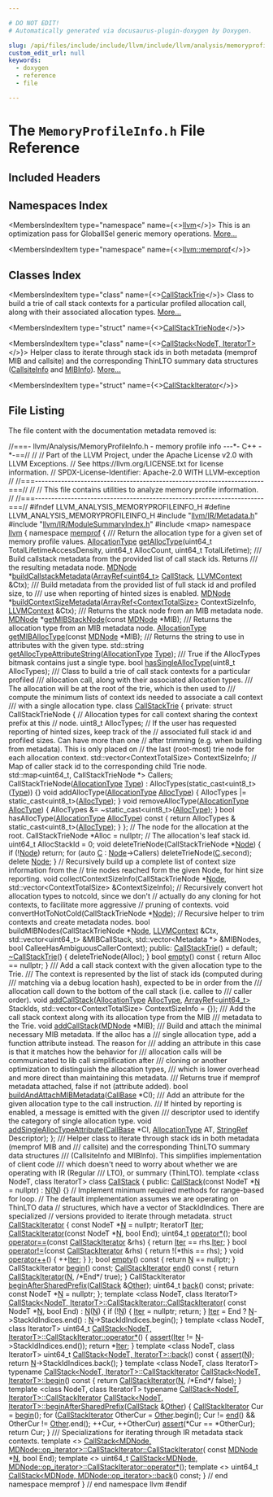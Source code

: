 ```yaml
---

# DO NOT EDIT!
# Automatically generated via docusaurus-plugin-doxygen by Doxygen.

slug: /api/files/include/include/llvm/include/llvm/analysis/memoryprofileinfo-h
custom_edit_url: null
keywords:
  - doxygen
  - reference
  - file

---
```





# The `MemoryProfileInfo.h` File Reference

<DoxygenPage pluginConfig={pluginConfig}>



## Included Headers

<IncludesList>
<IncludesListItem
  filePath="llvm/IR/Metadata.h"
  permalink="/docs/api/files/include/include/llvm/include/llvm/ir/metadata-h"
  isLocal="true" />
<IncludesListItem
  filePath="llvm/IR/ModuleSummaryIndex.h"
  permalink="/docs/api/files/include/include/llvm/include/llvm/ir/modulesummaryindex-h"
  isLocal="true" />
<IncludesListItem
  filePath="map"
  permalink=""
  isLocal="false" />
</IncludesList>

## Namespaces Index

<MembersIndex>

<MembersIndexItem
  type="namespace"
  name={<><a href="/docs/api/namespaces/llvm">llvm</a></>}>
This is an optimization pass for GlobalISel generic memory operations. <a href="/docs/api/namespaces/llvm/#details">More...</a>
</MembersIndexItem>

<MembersIndexItem
  type="namespace"
  name={<><a href="/docs/api/namespaces/llvm/memprof">llvm::memprof</a></>}>
</MembersIndexItem>

</MembersIndex>

## Classes Index

<MembersIndex>

<MembersIndexItem
  type="class"
  name={<><a href="/docs/api/classes/llvm/memprof/callstacktrie">CallStackTrie</a></>}>
Class to build a trie of call stack contexts for a particular profiled allocation call, along with their associated allocation types. <a href="/docs/api/classes/llvm/memprof/callstacktrie/#details">More...</a>
</MembersIndexItem>

<MembersIndexItem
  type="struct"
  name={<><a href="/docs/api/structs/llvm/memprof/callstacktrie/callstacktrienode">CallStackTrieNode</a></>}>
</MembersIndexItem>

<MembersIndexItem
  type="class"
  name={<><a href="/docs/api/classes/llvm/memprof/callstack">CallStack&lt;NodeT, IteratorT&gt;</a></>}>
Helper class to iterate through stack ids in both metadata (memprof MIB and callsite) and the corresponding ThinLTO summary data structures (<a href="/docs/api/structs/llvm/callsiteinfo">CallsiteInfo</a> and <a href="/docs/api/structs/llvm/mibinfo">MIBInfo</a>). <a href="/docs/api/classes/llvm/memprof/callstack/#details">More...</a>
</MembersIndexItem>

<MembersIndexItem
  type="struct"
  name={<><a href="/docs/api/structs/llvm/memprof/callstack/callstackiterator">CallStackIterator</a></>}>
</MembersIndexItem>

</MembersIndex>


## File Listing

The file content with the documentation metadata removed is:

<ProgramListing>

<Link id="l00001" /><CodeLine lineNumber="1"><Highlight kind="comment">//===- llvm/Analysis/MemoryProfileInfo.h - memory profile info ---&#42;- C++ -&#42;-==//</Highlight><Highlight kind="normal"></Highlight></CodeLine>
<Link id="l00002" /><CodeLine lineNumber="2"><Highlight kind="normal"></Highlight><Highlight kind="comment">//</Highlight><Highlight kind="normal"></Highlight></CodeLine>
<Link id="l00003" /><CodeLine lineNumber="3"><Highlight kind="normal"></Highlight><Highlight kind="comment">// Part of the LLVM Project, under the Apache License v2.0 with LLVM Exceptions.</Highlight><Highlight kind="normal"></Highlight></CodeLine>
<Link id="l00004" /><CodeLine lineNumber="4"><Highlight kind="normal"></Highlight><Highlight kind="comment">// See https://llvm.org/LICENSE.txt for license information.</Highlight><Highlight kind="normal"></Highlight></CodeLine>
<Link id="l00005" /><CodeLine lineNumber="5"><Highlight kind="normal"></Highlight><Highlight kind="comment">// SPDX-License-Identifier: Apache-2.0 WITH LLVM-exception</Highlight><Highlight kind="normal"></Highlight></CodeLine>
<Link id="l00006" /><CodeLine lineNumber="6"><Highlight kind="normal"></Highlight><Highlight kind="comment">//</Highlight><Highlight kind="normal"></Highlight></CodeLine>
<Link id="l00007" /><CodeLine lineNumber="7"><Highlight kind="normal"></Highlight><Highlight kind="comment">//===----------------------------------------------------------------------===//</Highlight><Highlight kind="normal"></Highlight></CodeLine>
<Link id="l00008" /><CodeLine lineNumber="8"><Highlight kind="normal"></Highlight><Highlight kind="comment">//</Highlight><Highlight kind="normal"></Highlight></CodeLine>
<Link id="l00009" /><CodeLine lineNumber="9"><Highlight kind="normal"></Highlight><Highlight kind="comment">// This file contains utilities to analyze memory profile information.</Highlight><Highlight kind="normal"></Highlight></CodeLine>
<Link id="l00010" /><CodeLine lineNumber="10"><Highlight kind="normal"></Highlight><Highlight kind="comment">//</Highlight><Highlight kind="normal"></Highlight></CodeLine>
<Link id="l00011" /><CodeLine lineNumber="11"><Highlight kind="normal"></Highlight><Highlight kind="comment">//===----------------------------------------------------------------------===//</Highlight><Highlight kind="normal"></Highlight></CodeLine>
<Link id="l00012" /><CodeLine lineNumber="12"><Highlight kind="normal"></Highlight></CodeLine>
<Link id="l00013" /><CodeLine lineNumber="13"><Highlight kind="normal"></Highlight><Highlight kind="preprocessor">#ifndef LLVM&#95;ANALYSIS&#95;MEMORYPROFILEINFO&#95;H</Highlight><Highlight kind="normal"></Highlight></CodeLine>
<Link id="l00014" /><CodeLine lineNumber="14"><Highlight kind="normal"></Highlight><Highlight kind="preprocessor">#define LLVM&#95;ANALYSIS&#95;MEMORYPROFILEINFO&#95;H</Highlight><Highlight kind="normal"></Highlight></CodeLine>
<Link id="l00015" /><CodeLine lineNumber="15"><Highlight kind="normal"></Highlight></CodeLine>
<Link id="l00016" /><CodeLine lineNumber="16"><Highlight kind="normal"></Highlight><Highlight kind="preprocessor">#include &quot;<a href="/docs/api/files/include/include/llvm/include/llvm/ir/metadata-h">llvm/IR/Metadata.h</a>&quot;</Highlight><Highlight kind="normal"></Highlight></CodeLine>
<Link id="l00017" /><CodeLine lineNumber="17"><Highlight kind="normal"></Highlight><Highlight kind="preprocessor">#include &quot;<a href="/docs/api/files/include/include/llvm/include/llvm/ir/modulesummaryindex-h">llvm/IR/ModuleSummaryIndex.h</a>&quot;</Highlight><Highlight kind="normal"></Highlight></CodeLine>
<Link id="l00018" /><CodeLine lineNumber="18"><Highlight kind="normal"></Highlight><Highlight kind="preprocessor">#include &lt;map&gt;</Highlight><Highlight kind="normal"></Highlight></CodeLine>
<Link id="l00019" /><CodeLine lineNumber="19"><Highlight kind="normal"></Highlight></CodeLine>
<Link id="l00020" /><CodeLine lineNumber="20"><Highlight kind="normal"></Highlight><Highlight kind="keyword">namespace </Highlight><Highlight kind="normal"><a href="/docs/api/namespaces/llvm">llvm</a> &#123;</Highlight></CodeLine>
<Link id="l00021" /><CodeLine lineNumber="21" lineLink="/docs/api/namespaces/llvm/memprof"><Highlight kind="normal"></Highlight><Highlight kind="keyword">namespace </Highlight><Highlight kind="normal"><a href="/docs/api/namespaces/llvm/memprof">memprof</a> &#123;</Highlight></CodeLine>
<Link id="l00022" /><CodeLine lineNumber="22"><Highlight kind="normal"></Highlight><Highlight kind="comment"></Highlight></CodeLine>
<Link id="l00023" /><CodeLine lineNumber="23"><Highlight kind="comment">/// Return the allocation type for a given set of memory profile values.</Highlight><Highlight kind="normal"></Highlight></CodeLine>
<Link id="l00024" /><CodeLine lineNumber="24"><Highlight kind="normal"><a href="/docs/api/namespaces/llvm/#a230980cf62b697d22ffdda32f6118e27">AllocationType</a> <a href="/docs/api/namespaces/llvm/memprof/#a1e8a171cb61e4be7336e3beb7136e2dc">getAllocType</a>(uint64&#95;t TotalLifetimeAccessDensity,</Highlight></CodeLine>
<Link id="l00025" /><CodeLine lineNumber="25"><Highlight kind="normal">                            uint64&#95;t AllocCount, uint64&#95;t TotalLifetime);</Highlight></CodeLine>
<Link id="l00026" /><CodeLine lineNumber="26"><Highlight kind="normal"></Highlight><Highlight kind="comment"></Highlight></CodeLine>
<Link id="l00027" /><CodeLine lineNumber="27"><Highlight kind="comment">/// Build callstack metadata from the provided list of call stack ids. Returns</Highlight></CodeLine>
<Link id="l00028" /><CodeLine lineNumber="28"><Highlight kind="comment">/// the resulting metadata node.</Highlight><Highlight kind="normal"></Highlight></CodeLine>
<Link id="l00029" /><CodeLine lineNumber="29"><Highlight kind="normal"><a href="/docs/api/classes/llvm/mdnode">MDNode</a> &#42;<a href="/docs/api/namespaces/llvm/memprof/#a1b412464f78908112e627ee7bc54f99d">buildCallstackMetadata</a>(<a href="/docs/api/classes/llvm/arrayref">ArrayRef&lt;uint64&#95;t&gt;</a> <a href="/docs/api/classes/llvm/memprof/callstack">CallStack</a>, <a href="/docs/api/classes/llvm/llvmcontext">LLVMContext</a> &amp;Ctx);</Highlight></CodeLine>
<Link id="l00030" /><CodeLine lineNumber="30"><Highlight kind="normal"></Highlight><Highlight kind="comment"></Highlight></CodeLine>
<Link id="l00031" /><CodeLine lineNumber="31"><Highlight kind="comment">/// Build metadata from the provided list of full stack id and profiled size, to</Highlight></CodeLine>
<Link id="l00032" /><CodeLine lineNumber="32"><Highlight kind="comment">/// use when reporting of hinted sizes is enabled.</Highlight><Highlight kind="normal"></Highlight></CodeLine>
<Link id="l00033" /><CodeLine lineNumber="33" lineLink="/docs/api/namespaces/llvm/memprof/#a679db336dac0055e74f577124838ecfe"><Highlight kind="normal"><a href="/docs/api/classes/llvm/mdnode">MDNode</a> &#42;<a href="/docs/api/namespaces/llvm/memprof/#a679db336dac0055e74f577124838ecfe">buildContextSizeMetadata</a>(<a href="/docs/api/classes/llvm/arrayref">ArrayRef&lt;ContextTotalSize&gt;</a> ContextSizeInfo,</Highlight></CodeLine>
<Link id="l00034" /><CodeLine lineNumber="34"><Highlight kind="normal">                                 <a href="/docs/api/classes/llvm/llvmcontext">LLVMContext</a> &amp;Ctx);</Highlight></CodeLine>
<Link id="l00035" /><CodeLine lineNumber="35"><Highlight kind="normal"></Highlight><Highlight kind="comment"></Highlight></CodeLine>
<Link id="l00036" /><CodeLine lineNumber="36"><Highlight kind="comment">/// Returns the stack node from an MIB metadata node.</Highlight><Highlight kind="normal"></Highlight></CodeLine>
<Link id="l00037" /><CodeLine lineNumber="37"><Highlight kind="normal"><a href="/docs/api/classes/llvm/mdnode">MDNode</a> &#42;<a href="/docs/api/namespaces/llvm/memprof/#ab5636c9dedf3853480a075cefc7cc1fa">getMIBStackNode</a>(</Highlight><Highlight kind="keyword">const</Highlight><Highlight kind="normal"> <a href="/docs/api/classes/llvm/mdnode">MDNode</a> &#42;MIB);</Highlight></CodeLine>
<Link id="l00038" /><CodeLine lineNumber="38"><Highlight kind="normal"></Highlight><Highlight kind="comment"></Highlight></CodeLine>
<Link id="l00039" /><CodeLine lineNumber="39"><Highlight kind="comment">/// Returns the allocation type from an MIB metadata node.</Highlight><Highlight kind="normal"></Highlight></CodeLine>
<Link id="l00040" /><CodeLine lineNumber="40"><Highlight kind="normal"><a href="/docs/api/namespaces/llvm/#a230980cf62b697d22ffdda32f6118e27">AllocationType</a> <a href="/docs/api/namespaces/llvm/memprof/#a6adf5ed44d664399d019ab3727dc5bd9">getMIBAllocType</a>(</Highlight><Highlight kind="keyword">const</Highlight><Highlight kind="normal"> <a href="/docs/api/classes/llvm/mdnode">MDNode</a> &#42;MIB);</Highlight></CodeLine>
<Link id="l00041" /><CodeLine lineNumber="41"><Highlight kind="normal"></Highlight><Highlight kind="comment"></Highlight></CodeLine>
<Link id="l00042" /><CodeLine lineNumber="42"><Highlight kind="comment">/// Returns the string to use in attributes with the given type.</Highlight><Highlight kind="normal"></Highlight></CodeLine>
<Link id="l00043" /><CodeLine lineNumber="43"><Highlight kind="normal">std::string <a href="/docs/api/namespaces/llvm/memprof/#aafd414cdb5967be7eccd7a6f0d1ca76e">getAllocTypeAttributeString</a>(<a href="/docs/api/namespaces/llvm/#a230980cf62b697d22ffdda32f6118e27">AllocationType</a> <a href="/docs/api/classes/llvm/type">Type</a>);</Highlight></CodeLine>
<Link id="l00044" /><CodeLine lineNumber="44"><Highlight kind="normal"></Highlight><Highlight kind="comment"></Highlight></CodeLine>
<Link id="l00045" /><CodeLine lineNumber="45"><Highlight kind="comment">/// True if the AllocTypes bitmask contains just a single type.</Highlight><Highlight kind="normal"></Highlight></CodeLine>
<Link id="l00046" /><CodeLine lineNumber="46"><Highlight kind="normal"></Highlight><Highlight kind="keywordtype">bool</Highlight><Highlight kind="normal"> <a href="/docs/api/namespaces/llvm/memprof/#a89184869fe3acb3e39f0bfcb98378676">hasSingleAllocType</a>(uint8&#95;t AllocTypes);</Highlight></CodeLine>
<Link id="l00047" /><CodeLine lineNumber="47"><Highlight kind="normal"></Highlight><Highlight kind="comment"></Highlight></CodeLine>
<Link id="l00048" /><CodeLine lineNumber="48"><Highlight kind="comment">/// Class to build a trie of call stack contexts for a particular profiled</Highlight></CodeLine>
<Link id="l00049" /><CodeLine lineNumber="49"><Highlight kind="comment">/// allocation call, along with their associated allocation types.</Highlight></CodeLine>
<Link id="l00050" /><CodeLine lineNumber="50"><Highlight kind="comment">/// The allocation will be at the root of the trie, which is then used to</Highlight></CodeLine>
<Link id="l00051" /><CodeLine lineNumber="51"><Highlight kind="comment">/// compute the minimum lists of context ids needed to associate a call context</Highlight></CodeLine>
<Link id="l00052" /><CodeLine lineNumber="52"><Highlight kind="comment">/// with a single allocation type.</Highlight><Highlight kind="normal"></Highlight></CodeLine>
<Link id="l00053" /><CodeLine lineNumber="53" lineLink="/docs/api/classes/llvm/memprof/callstacktrie"><Highlight kind="normal"></Highlight><Highlight kind="keyword">class </Highlight><Highlight kind="normal"><a href="/docs/api/classes/llvm/memprof/callstacktrie/#a49f2ad3f9b504bbc6ac5fbb306d74772">CallStackTrie</a> &#123;</Highlight></CodeLine>
<Link id="l00054" /><CodeLine lineNumber="54"><Highlight kind="normal"></Highlight><Highlight kind="keyword">private</Highlight><Highlight kind="normal">:</Highlight></CodeLine>
<Link id="l00055" /><CodeLine lineNumber="55"><Highlight kind="normal">  </Highlight><Highlight kind="keyword">struct </Highlight><Highlight kind="normal">CallStackTrieNode &#123;</Highlight></CodeLine>
<Link id="l00056" /><CodeLine lineNumber="56"><Highlight kind="normal">    </Highlight><Highlight kind="comment">// Allocation types for call context sharing the context prefix at this</Highlight><Highlight kind="normal"></Highlight></CodeLine>
<Link id="l00057" /><CodeLine lineNumber="57"><Highlight kind="normal">    </Highlight><Highlight kind="comment">// node.</Highlight><Highlight kind="normal"></Highlight></CodeLine>
<Link id="l00058" /><CodeLine lineNumber="58"><Highlight kind="normal">    uint8&#95;t AllocTypes;</Highlight></CodeLine>
<Link id="l00059" /><CodeLine lineNumber="59"><Highlight kind="normal">    </Highlight><Highlight kind="comment">// If the user has requested reporting of hinted sizes, keep track of the</Highlight><Highlight kind="normal"></Highlight></CodeLine>
<Link id="l00060" /><CodeLine lineNumber="60"><Highlight kind="normal">    </Highlight><Highlight kind="comment">// associated full stack id and profiled sizes. Can have more than one</Highlight><Highlight kind="normal"></Highlight></CodeLine>
<Link id="l00061" /><CodeLine lineNumber="61"><Highlight kind="normal">    </Highlight><Highlight kind="comment">// after trimming (e.g. when building from metadata). This is only placed on</Highlight><Highlight kind="normal"></Highlight></CodeLine>
<Link id="l00062" /><CodeLine lineNumber="62"><Highlight kind="normal">    </Highlight><Highlight kind="comment">// the last (root-most) trie node for each allocation context.</Highlight><Highlight kind="normal"></Highlight></CodeLine>
<Link id="l00063" /><CodeLine lineNumber="63"><Highlight kind="normal">    std::vector&lt;ContextTotalSize&gt; ContextSizeInfo;</Highlight></CodeLine>
<Link id="l00064" /><CodeLine lineNumber="64"><Highlight kind="normal">    </Highlight><Highlight kind="comment">// Map of caller stack id to the corresponding child Trie node.</Highlight><Highlight kind="normal"></Highlight></CodeLine>
<Link id="l00065" /><CodeLine lineNumber="65"><Highlight kind="normal">    std::map&lt;uint64&#95;t, CallStackTrieNode &#42;&gt; Callers;</Highlight></CodeLine>
<Link id="l00066" /><CodeLine lineNumber="66"><Highlight kind="normal">    CallStackTrieNode(<a href="/docs/api/namespaces/llvm/#a230980cf62b697d22ffdda32f6118e27">AllocationType</a> <a href="/docs/api/classes/llvm/type">Type</a>)</Highlight></CodeLine>
<Link id="l00067" /><CodeLine lineNumber="67"><Highlight kind="normal">        : AllocTypes(</Highlight><Highlight kind="keyword">static&#95;cast&lt;</Highlight><Highlight kind="normal">uint8&#95;t</Highlight><Highlight kind="keyword">&gt;</Highlight><Highlight kind="normal">(<a href="/docs/api/classes/llvm/type">Type</a>)) &#123;&#125;</Highlight></CodeLine>
<Link id="l00068" /><CodeLine lineNumber="68"><Highlight kind="normal">    </Highlight><Highlight kind="keywordtype">void</Highlight><Highlight kind="normal"> addAllocType(<a href="/docs/api/namespaces/llvm/#a230980cf62b697d22ffdda32f6118e27">AllocationType</a> <a href="/docs/api/files/lib/lib/analysis/memorybuiltins-cpp/#abb725d65acc814edc5c025fb8ee6d55b">AllocType</a>) &#123;</Highlight></CodeLine>
<Link id="l00069" /><CodeLine lineNumber="69"><Highlight kind="normal">      AllocTypes |= </Highlight><Highlight kind="keyword">static&#95;cast&lt;</Highlight><Highlight kind="normal">uint8&#95;t</Highlight><Highlight kind="keyword">&gt;</Highlight><Highlight kind="normal">(<a href="/docs/api/files/lib/lib/analysis/memorybuiltins-cpp/#abb725d65acc814edc5c025fb8ee6d55b">AllocType</a>);</Highlight></CodeLine>
<Link id="l00070" /><CodeLine lineNumber="70"><Highlight kind="normal">    &#125;</Highlight></CodeLine>
<Link id="l00071" /><CodeLine lineNumber="71"><Highlight kind="normal">    </Highlight><Highlight kind="keywordtype">void</Highlight><Highlight kind="normal"> removeAllocType(<a href="/docs/api/namespaces/llvm/#a230980cf62b697d22ffdda32f6118e27">AllocationType</a> <a href="/docs/api/files/lib/lib/analysis/memorybuiltins-cpp/#abb725d65acc814edc5c025fb8ee6d55b">AllocType</a>) &#123;</Highlight></CodeLine>
<Link id="l00072" /><CodeLine lineNumber="72"><Highlight kind="normal">      AllocTypes &amp;= ~static&#95;cast&lt;uint8&#95;t&gt;(<a href="/docs/api/files/lib/lib/analysis/memorybuiltins-cpp/#abb725d65acc814edc5c025fb8ee6d55b">AllocType</a>);</Highlight></CodeLine>
<Link id="l00073" /><CodeLine lineNumber="73"><Highlight kind="normal">    &#125;</Highlight></CodeLine>
<Link id="l00074" /><CodeLine lineNumber="74"><Highlight kind="normal">    </Highlight><Highlight kind="keywordtype">bool</Highlight><Highlight kind="normal"> hasAllocType(<a href="/docs/api/namespaces/llvm/#a230980cf62b697d22ffdda32f6118e27">AllocationType</a> <a href="/docs/api/files/lib/lib/analysis/memorybuiltins-cpp/#abb725d65acc814edc5c025fb8ee6d55b">AllocType</a>)</Highlight><Highlight kind="keyword"> const </Highlight><Highlight kind="normal">&#123;</Highlight></CodeLine>
<Link id="l00075" /><CodeLine lineNumber="75"><Highlight kind="normal">      </Highlight><Highlight kind="keywordflow">return</Highlight><Highlight kind="normal"> AllocTypes &amp; </Highlight><Highlight kind="keyword">static&#95;cast&lt;</Highlight><Highlight kind="normal">uint8&#95;t</Highlight><Highlight kind="keyword">&gt;</Highlight><Highlight kind="normal">(<a href="/docs/api/files/lib/lib/analysis/memorybuiltins-cpp/#abb725d65acc814edc5c025fb8ee6d55b">AllocType</a>);</Highlight></CodeLine>
<Link id="l00076" /><CodeLine lineNumber="76"><Highlight kind="normal">    &#125;</Highlight></CodeLine>
<Link id="l00077" /><CodeLine lineNumber="77"><Highlight kind="normal">  &#125;;</Highlight></CodeLine>
<Link id="l00078" /><CodeLine lineNumber="78"><Highlight kind="normal"></Highlight></CodeLine>
<Link id="l00079" /><CodeLine lineNumber="79"><Highlight kind="normal">  </Highlight><Highlight kind="comment">// The node for the allocation at the root.</Highlight><Highlight kind="normal"></Highlight></CodeLine>
<Link id="l00080" /><CodeLine lineNumber="80"><Highlight kind="normal">  CallStackTrieNode &#42;Alloc = </Highlight><Highlight kind="keyword">nullptr</Highlight><Highlight kind="normal">;</Highlight></CodeLine>
<Link id="l00081" /><CodeLine lineNumber="81"><Highlight kind="normal">  </Highlight><Highlight kind="comment">// The allocation&#39;s leaf stack id.</Highlight><Highlight kind="normal"></Highlight></CodeLine>
<Link id="l00082" /><CodeLine lineNumber="82"><Highlight kind="normal">  uint64&#95;t AllocStackId = 0;</Highlight></CodeLine>
<Link id="l00083" /><CodeLine lineNumber="83"><Highlight kind="normal"></Highlight></CodeLine>
<Link id="l00084" /><CodeLine lineNumber="84"><Highlight kind="normal">  </Highlight><Highlight kind="keywordtype">void</Highlight><Highlight kind="normal"> deleteTrieNode(CallStackTrieNode &#42;<a href="/docs/api/classes/node">Node</a>) &#123;</Highlight></CodeLine>
<Link id="l00085" /><CodeLine lineNumber="85"><Highlight kind="normal">    </Highlight><Highlight kind="keywordflow">if</Highlight><Highlight kind="normal"> (!<a href="/docs/api/classes/node">Node</a>)</Highlight></CodeLine>
<Link id="l00086" /><CodeLine lineNumber="86"><Highlight kind="normal">      </Highlight><Highlight kind="keywordflow">return</Highlight><Highlight kind="normal">;</Highlight></CodeLine>
<Link id="l00087" /><CodeLine lineNumber="87"><Highlight kind="normal">    </Highlight><Highlight kind="keywordflow">for</Highlight><Highlight kind="normal"> (</Highlight><Highlight kind="keyword">auto</Highlight><Highlight kind="normal"> <a href="/docs/api/namespaces/llvm/callingconv/#ac6aa1387c4375260e2468eb5a77fdb4cafd841a49aec1539bc88abc8ff9e170fb">C</a> : <a href="/docs/api/classes/node">Node</a>-&gt;Callers)</Highlight></CodeLine>
<Link id="l00088" /><CodeLine lineNumber="88"><Highlight kind="normal">      deleteTrieNode(<a href="/docs/api/namespaces/llvm/callingconv/#ac6aa1387c4375260e2468eb5a77fdb4cafd841a49aec1539bc88abc8ff9e170fb">C</a>.second);</Highlight></CodeLine>
<Link id="l00089" /><CodeLine lineNumber="89"><Highlight kind="normal">    </Highlight><Highlight kind="keyword">delete</Highlight><Highlight kind="normal"> <a href="/docs/api/classes/node">Node</a>;</Highlight></CodeLine>
<Link id="l00090" /><CodeLine lineNumber="90"><Highlight kind="normal">  &#125;</Highlight></CodeLine>
<Link id="l00091" /><CodeLine lineNumber="91"><Highlight kind="normal"></Highlight></CodeLine>
<Link id="l00092" /><CodeLine lineNumber="92"><Highlight kind="normal">  </Highlight><Highlight kind="comment">// Recursively build up a complete list of context size information from the</Highlight><Highlight kind="normal"></Highlight></CodeLine>
<Link id="l00093" /><CodeLine lineNumber="93"><Highlight kind="normal">  </Highlight><Highlight kind="comment">// trie nodes reached form the given Node, for hint size reporting.</Highlight><Highlight kind="normal"></Highlight></CodeLine>
<Link id="l00094" /><CodeLine lineNumber="94"><Highlight kind="normal">  </Highlight><Highlight kind="keywordtype">void</Highlight><Highlight kind="normal"> collectContextSizeInfo(CallStackTrieNode &#42;<a href="/docs/api/classes/node">Node</a>,</Highlight></CodeLine>
<Link id="l00095" /><CodeLine lineNumber="95"><Highlight kind="normal">                              std::vector&lt;ContextTotalSize&gt; &amp;ContextSizeInfo);</Highlight></CodeLine>
<Link id="l00096" /><CodeLine lineNumber="96"><Highlight kind="normal"></Highlight></CodeLine>
<Link id="l00097" /><CodeLine lineNumber="97"><Highlight kind="normal">  </Highlight><Highlight kind="comment">// Recursively convert hot allocation types to notcold, since we don&#39;t</Highlight><Highlight kind="normal"></Highlight></CodeLine>
<Link id="l00098" /><CodeLine lineNumber="98"><Highlight kind="normal">  </Highlight><Highlight kind="comment">// actually do any cloning for hot contexts, to facilitate more aggressive</Highlight><Highlight kind="normal"></Highlight></CodeLine>
<Link id="l00099" /><CodeLine lineNumber="99"><Highlight kind="normal">  </Highlight><Highlight kind="comment">// pruning of contexts.</Highlight><Highlight kind="normal"></Highlight></CodeLine>
<Link id="l00100" /><CodeLine lineNumber="100"><Highlight kind="normal">  </Highlight><Highlight kind="keywordtype">void</Highlight><Highlight kind="normal"> convertHotToNotCold(CallStackTrieNode &#42;<a href="/docs/api/classes/node">Node</a>);</Highlight></CodeLine>
<Link id="l00101" /><CodeLine lineNumber="101"><Highlight kind="normal"></Highlight></CodeLine>
<Link id="l00102" /><CodeLine lineNumber="102"><Highlight kind="normal">  </Highlight><Highlight kind="comment">// Recursive helper to trim contexts and create metadata nodes.</Highlight><Highlight kind="normal"></Highlight></CodeLine>
<Link id="l00103" /><CodeLine lineNumber="103"><Highlight kind="normal">  </Highlight><Highlight kind="keywordtype">bool</Highlight><Highlight kind="normal"> buildMIBNodes(CallStackTrieNode &#42;<a href="/docs/api/classes/node">Node</a>, <a href="/docs/api/classes/llvm/llvmcontext">LLVMContext</a> &amp;Ctx,</Highlight></CodeLine>
<Link id="l00104" /><CodeLine lineNumber="104"><Highlight kind="normal">                     std::vector&lt;uint64&#95;t&gt; &amp;MIBCallStack,</Highlight></CodeLine>
<Link id="l00105" /><CodeLine lineNumber="105"><Highlight kind="normal">                     std::vector&lt;Metadata &#42;&gt; &amp;MIBNodes,</Highlight></CodeLine>
<Link id="l00106" /><CodeLine lineNumber="106"><Highlight kind="normal">                     </Highlight><Highlight kind="keywordtype">bool</Highlight><Highlight kind="normal"> CalleeHasAmbiguousCallerContext);</Highlight></CodeLine>
<Link id="l00107" /><CodeLine lineNumber="107"><Highlight kind="normal"></Highlight></CodeLine>
<Link id="l00108" /><CodeLine lineNumber="108"><Highlight kind="normal"></Highlight><Highlight kind="keyword">public</Highlight><Highlight kind="normal">:</Highlight></CodeLine>
<Link id="l00109" /><CodeLine lineNumber="109" lineLink="/docs/api/classes/llvm/memprof/callstacktrie/#a49f2ad3f9b504bbc6ac5fbb306d74772"><Highlight kind="normal">  <a href="/docs/api/classes/llvm/memprof/callstacktrie/#a49f2ad3f9b504bbc6ac5fbb306d74772">CallStackTrie</a>() = </Highlight><Highlight kind="keywordflow">default</Highlight><Highlight kind="normal">;</Highlight></CodeLine>
<Link id="l00110" /><CodeLine lineNumber="110" lineLink="/docs/api/classes/llvm/memprof/callstacktrie/#aea6085c89d1a32486046c3fcfa61eee0"><Highlight kind="normal">  <a href="/docs/api/classes/llvm/memprof/callstacktrie/#aea6085c89d1a32486046c3fcfa61eee0">~CallStackTrie</a>() &#123; deleteTrieNode(Alloc); &#125;</Highlight></CodeLine>
<Link id="l00111" /><CodeLine lineNumber="111"><Highlight kind="normal"></Highlight></CodeLine>
<Link id="l00112" /><CodeLine lineNumber="112" lineLink="/docs/api/classes/llvm/memprof/callstacktrie/#a8764bb32436ceef74c9a8cdfc0da0e28"><Highlight kind="normal">  </Highlight><Highlight kind="keywordtype">bool</Highlight><Highlight kind="normal"> <a href="/docs/api/classes/llvm/memprof/callstacktrie/#a8764bb32436ceef74c9a8cdfc0da0e28">empty</a>()</Highlight><Highlight kind="keyword"> const </Highlight><Highlight kind="normal">&#123; </Highlight><Highlight kind="keywordflow">return</Highlight><Highlight kind="normal"> Alloc == </Highlight><Highlight kind="keyword">nullptr</Highlight><Highlight kind="normal">; &#125;</Highlight></CodeLine>
<Link id="l00113" /><CodeLine lineNumber="113"><Highlight kind="normal"></Highlight><Highlight kind="comment"></Highlight></CodeLine>
<Link id="l00114" /><CodeLine lineNumber="114"><Highlight kind="comment">  /// Add a call stack context with the given allocation type to the Trie.</Highlight></CodeLine>
<Link id="l00115" /><CodeLine lineNumber="115"><Highlight kind="comment">  /// The context is represented by the list of stack ids (computed during</Highlight></CodeLine>
<Link id="l00116" /><CodeLine lineNumber="116"><Highlight kind="comment">  /// matching via a debug location hash), expected to be in order from the</Highlight></CodeLine>
<Link id="l00117" /><CodeLine lineNumber="117"><Highlight kind="comment">  /// allocation call down to the bottom of the call stack (i.e. callee to</Highlight></CodeLine>
<Link id="l00118" /><CodeLine lineNumber="118"><Highlight kind="comment">  /// caller order).</Highlight><Highlight kind="normal"></Highlight></CodeLine>
<Link id="l00119" /><CodeLine lineNumber="119"><Highlight kind="normal">  </Highlight><Highlight kind="keywordtype">void</Highlight><Highlight kind="normal"> <a href="/docs/api/classes/llvm/memprof/callstacktrie/#a87d4df64225248afbae4f68c4f9501b1">addCallStack</a>(<a href="/docs/api/namespaces/llvm/#a230980cf62b697d22ffdda32f6118e27">AllocationType</a> <a href="/docs/api/files/lib/lib/analysis/memorybuiltins-cpp/#abb725d65acc814edc5c025fb8ee6d55b">AllocType</a>, <a href="/docs/api/classes/llvm/arrayref">ArrayRef&lt;uint64&#95;t&gt;</a> StackIds,</Highlight></CodeLine>
<Link id="l00120" /><CodeLine lineNumber="120"><Highlight kind="normal">                    std::vector&lt;ContextTotalSize&gt; ContextSizeInfo = &#123;&#125;);</Highlight></CodeLine>
<Link id="l00121" /><CodeLine lineNumber="121"><Highlight kind="normal"></Highlight><Highlight kind="comment"></Highlight></CodeLine>
<Link id="l00122" /><CodeLine lineNumber="122"><Highlight kind="comment">  /// Add the call stack context along with its allocation type from the MIB</Highlight></CodeLine>
<Link id="l00123" /><CodeLine lineNumber="123"><Highlight kind="comment">  /// metadata to the Trie.</Highlight><Highlight kind="normal"></Highlight></CodeLine>
<Link id="l00124" /><CodeLine lineNumber="124"><Highlight kind="normal">  </Highlight><Highlight kind="keywordtype">void</Highlight><Highlight kind="normal"> <a href="/docs/api/classes/llvm/memprof/callstacktrie/#a87d4df64225248afbae4f68c4f9501b1">addCallStack</a>(<a href="/docs/api/classes/llvm/mdnode">MDNode</a> &#42;MIB);</Highlight></CodeLine>
<Link id="l00125" /><CodeLine lineNumber="125"><Highlight kind="normal"></Highlight><Highlight kind="comment"></Highlight></CodeLine>
<Link id="l00126" /><CodeLine lineNumber="126"><Highlight kind="comment">  /// Build and attach the minimal necessary MIB metadata. If the alloc has a</Highlight></CodeLine>
<Link id="l00127" /><CodeLine lineNumber="127"><Highlight kind="comment">  /// single allocation type, add a function attribute instead. The reason for</Highlight></CodeLine>
<Link id="l00128" /><CodeLine lineNumber="128"><Highlight kind="comment">  /// adding an attribute in this case is that it matches how the behavior for</Highlight></CodeLine>
<Link id="l00129" /><CodeLine lineNumber="129"><Highlight kind="comment">  /// allocation calls will be communicated to lib call simplification after</Highlight></CodeLine>
<Link id="l00130" /><CodeLine lineNumber="130"><Highlight kind="comment">  /// cloning or another optimization to distinguish the allocation types,</Highlight></CodeLine>
<Link id="l00131" /><CodeLine lineNumber="131"><Highlight kind="comment">  /// which is lower overhead and more direct than maintaining this metadata.</Highlight></CodeLine>
<Link id="l00132" /><CodeLine lineNumber="132"><Highlight kind="comment">  /// Returns true if memprof metadata attached, false if not (attribute added).</Highlight><Highlight kind="normal"></Highlight></CodeLine>
<Link id="l00133" /><CodeLine lineNumber="133"><Highlight kind="normal">  </Highlight><Highlight kind="keywordtype">bool</Highlight><Highlight kind="normal"> <a href="/docs/api/classes/llvm/memprof/callstacktrie/#ab9f10c4267af88a1bd143a7260d2ac8f">buildAndAttachMIBMetadata</a>(<a href="/docs/api/classes/llvm/callbase">CallBase</a> &#42;CI);</Highlight></CodeLine>
<Link id="l00134" /><CodeLine lineNumber="134"><Highlight kind="normal"></Highlight><Highlight kind="comment"></Highlight></CodeLine>
<Link id="l00135" /><CodeLine lineNumber="135"><Highlight kind="comment">  /// Add an attribute for the given allocation type to the call instruction.</Highlight></CodeLine>
<Link id="l00136" /><CodeLine lineNumber="136"><Highlight kind="comment">  /// If hinted by reporting is enabled, a message is emitted with the given</Highlight></CodeLine>
<Link id="l00137" /><CodeLine lineNumber="137"><Highlight kind="comment">  /// descriptor used to identify the category of single allocation type.</Highlight><Highlight kind="normal"></Highlight></CodeLine>
<Link id="l00138" /><CodeLine lineNumber="138"><Highlight kind="normal">  </Highlight><Highlight kind="keywordtype">void</Highlight><Highlight kind="normal"> <a href="/docs/api/classes/llvm/memprof/callstacktrie/#a93eab9244b86ce5f52aa4f15a71741be">addSingleAllocTypeAttribute</a>(<a href="/docs/api/classes/llvm/callbase">CallBase</a> &#42;CI, <a href="/docs/api/namespaces/llvm/#a230980cf62b697d22ffdda32f6118e27">AllocationType</a> AT,</Highlight></CodeLine>
<Link id="l00139" /><CodeLine lineNumber="139"><Highlight kind="normal">                                   <a href="/docs/api/classes/llvm/stringref">StringRef</a> Descriptor);</Highlight></CodeLine>
<Link id="l00140" /><CodeLine lineNumber="140"><Highlight kind="normal">&#125;;</Highlight></CodeLine>
<Link id="l00141" /><CodeLine lineNumber="141"><Highlight kind="normal"></Highlight><Highlight kind="comment"></Highlight></CodeLine>
<Link id="l00142" /><CodeLine lineNumber="142"><Highlight kind="comment">/// Helper class to iterate through stack ids in both metadata (memprof MIB and</Highlight></CodeLine>
<Link id="l00143" /><CodeLine lineNumber="143"><Highlight kind="comment">/// callsite) and the corresponding ThinLTO summary data structures</Highlight></CodeLine>
<Link id="l00144" /><CodeLine lineNumber="144"><Highlight kind="comment">/// (CallsiteInfo and MIBInfo). This simplifies implementation of client code</Highlight></CodeLine>
<Link id="l00145" /><CodeLine lineNumber="145"><Highlight kind="comment">/// which doesn&#39;t need to worry about whether we are operating with IR (Regular</Highlight></CodeLine>
<Link id="l00146" /><CodeLine lineNumber="146"><Highlight kind="comment">/// LTO), or summary (ThinLTO).</Highlight><Highlight kind="normal"></Highlight></CodeLine>
<Link id="l00147" /><CodeLine lineNumber="147" lineLink="/docs/api/classes/llvm/memprof/callstack"><Highlight kind="normal"></Highlight><Highlight kind="keyword">template</Highlight><Highlight kind="normal"> &lt;</Highlight><Highlight kind="keyword">class</Highlight><Highlight kind="normal"> NodeT, </Highlight><Highlight kind="keyword">class</Highlight><Highlight kind="normal"> IteratorT&gt; </Highlight><Highlight kind="keyword">class </Highlight><Highlight kind="normal"><a href="/docs/api/classes/llvm/memprof/callstack/#a13a0bc8634c573823b8e98cdc5bbbf2e">CallStack</a> &#123;</Highlight></CodeLine>
<Link id="l00148" /><CodeLine lineNumber="148"><Highlight kind="normal"></Highlight><Highlight kind="keyword">public</Highlight><Highlight kind="normal">:</Highlight></CodeLine>
<Link id="l00149" /><CodeLine lineNumber="149" lineLink="/docs/api/classes/llvm/memprof/callstack/#a13a0bc8634c573823b8e98cdc5bbbf2e"><Highlight kind="normal">  <a href="/docs/api/classes/llvm/memprof/callstack/#a13a0bc8634c573823b8e98cdc5bbbf2e">CallStack</a>(</Highlight><Highlight kind="keyword">const</Highlight><Highlight kind="normal"> NodeT &#42;<a href="/docs/api/files/lib/lib/support/regcomp-c/#a0240ac851181b84ac374872dc5434ee4">N</a> = </Highlight><Highlight kind="keyword">nullptr</Highlight><Highlight kind="normal">) : <a href="/docs/api/files/lib/lib/support/regcomp-c/#a0240ac851181b84ac374872dc5434ee4">N</a>(<a href="/docs/api/files/lib/lib/support/regcomp-c/#a0240ac851181b84ac374872dc5434ee4">N</a>) &#123;&#125;</Highlight></CodeLine>
<Link id="l00150" /><CodeLine lineNumber="150"><Highlight kind="normal"></Highlight></CodeLine>
<Link id="l00151" /><CodeLine lineNumber="151"><Highlight kind="normal">  </Highlight><Highlight kind="comment">// Implement minimum required methods for range-based for loop.</Highlight><Highlight kind="normal"></Highlight></CodeLine>
<Link id="l00152" /><CodeLine lineNumber="152"><Highlight kind="normal">  </Highlight><Highlight kind="comment">// The default implementation assumes we are operating on ThinLTO data</Highlight><Highlight kind="normal"></Highlight></CodeLine>
<Link id="l00153" /><CodeLine lineNumber="153"><Highlight kind="normal">  </Highlight><Highlight kind="comment">// structures, which have a vector of StackIdIndices. There are specialized</Highlight><Highlight kind="normal"></Highlight></CodeLine>
<Link id="l00154" /><CodeLine lineNumber="154"><Highlight kind="normal">  </Highlight><Highlight kind="comment">// versions provided to iterate through metadata.</Highlight><Highlight kind="normal"></Highlight></CodeLine>
<Link id="l00155" /><CodeLine lineNumber="155" lineLink="/docs/api/structs/llvm/memprof/callstack/callstackiterator"><Highlight kind="normal">  </Highlight><Highlight kind="keyword">struct </Highlight><Highlight kind="normal"><a href="/docs/api/structs/llvm/memprof/callstack/callstackiterator/#ad1eb8a8131d76d87c175640059ca21b3">CallStackIterator</a> &#123;</Highlight></CodeLine>
<Link id="l00156" /><CodeLine lineNumber="156" lineLink="/docs/api/structs/llvm/memprof/callstack/callstackiterator/#a8e5d28319f8676510a6efdd4bf8d01ca"><Highlight kind="normal">    </Highlight><Highlight kind="keyword">const</Highlight><Highlight kind="normal"> NodeT &#42;<a href="/docs/api/structs/llvm/memprof/callstack/callstackiterator/#a8e5d28319f8676510a6efdd4bf8d01ca">N</a> = </Highlight><Highlight kind="keyword">nullptr</Highlight><Highlight kind="normal">;</Highlight></CodeLine>
<Link id="l00157" /><CodeLine lineNumber="157" lineLink="/docs/api/structs/llvm/memprof/callstack/callstackiterator/#a5ae0f0d5ef648ccea30a6028c82c2b2a"><Highlight kind="normal">    IteratorT <a href="/docs/api/structs/llvm/memprof/callstack/callstackiterator/#a5ae0f0d5ef648ccea30a6028c82c2b2a">Iter</a>;</Highlight></CodeLine>
<Link id="l00158" /><CodeLine lineNumber="158"><Highlight kind="normal">    <a href="/docs/api/structs/llvm/memprof/callstack/callstackiterator/#ad1eb8a8131d76d87c175640059ca21b3">CallStackIterator</a>(</Highlight><Highlight kind="keyword">const</Highlight><Highlight kind="normal"> NodeT &#42;<a href="/docs/api/structs/llvm/memprof/callstack/callstackiterator/#a8e5d28319f8676510a6efdd4bf8d01ca">N</a>, </Highlight><Highlight kind="keywordtype">bool</Highlight><Highlight kind="normal"> End);</Highlight></CodeLine>
<Link id="l00159" /><CodeLine lineNumber="159"><Highlight kind="normal">    uint64&#95;t <a href="/docs/api/structs/llvm/memprof/callstack/callstackiterator/#af7889f786837688475dfe17af8b39e55">operator&#42;</a>();</Highlight></CodeLine>
<Link id="l00160" /><CodeLine lineNumber="160" lineLink="/docs/api/structs/llvm/memprof/callstack/callstackiterator/#abaacedd8ec0ad6f90de8ee79b309ad5e"><Highlight kind="normal">    </Highlight><Highlight kind="keywordtype">bool</Highlight><Highlight kind="normal"> <a href="/docs/api/structs/llvm/memprof/callstack/callstackiterator/#abaacedd8ec0ad6f90de8ee79b309ad5e">operator==</a>(</Highlight><Highlight kind="keyword">const</Highlight><Highlight kind="normal"> <a href="/docs/api/structs/llvm/memprof/callstack/callstackiterator/#ad1eb8a8131d76d87c175640059ca21b3">CallStackIterator</a> &amp;rhs) &#123; </Highlight><Highlight kind="keywordflow">return</Highlight><Highlight kind="normal"> <a href="/docs/api/structs/llvm/memprof/callstack/callstackiterator/#a5ae0f0d5ef648ccea30a6028c82c2b2a">Iter</a> == rhs.<a href="/docs/api/structs/llvm/memprof/callstack/callstackiterator/#a5ae0f0d5ef648ccea30a6028c82c2b2a">Iter</a>; &#125;</Highlight></CodeLine>
<Link id="l00161" /><CodeLine lineNumber="161" lineLink="/docs/api/structs/llvm/memprof/callstack/callstackiterator/#a268f1490d74fa9988335d2c0c29c3487"><Highlight kind="normal">    </Highlight><Highlight kind="keywordtype">bool</Highlight><Highlight kind="normal"> <a href="/docs/api/structs/llvm/memprof/callstack/callstackiterator/#a268f1490d74fa9988335d2c0c29c3487">operator!=</a>(</Highlight><Highlight kind="keyword">const</Highlight><Highlight kind="normal"> <a href="/docs/api/structs/llvm/memprof/callstack/callstackiterator/#ad1eb8a8131d76d87c175640059ca21b3">CallStackIterator</a> &amp;rhs) &#123; </Highlight><Highlight kind="keywordflow">return</Highlight><Highlight kind="normal"> !(&#42;</Highlight><Highlight kind="keyword">this</Highlight><Highlight kind="normal"> == rhs); &#125;</Highlight></CodeLine>
<Link id="l00162" /><CodeLine lineNumber="162" lineLink="/docs/api/structs/llvm/memprof/callstack/callstackiterator/#a50a906df1bd60ff7cb4c8b3273a6c3aa"><Highlight kind="normal">    </Highlight><Highlight kind="keywordtype">void</Highlight><Highlight kind="normal"> <a href="/docs/api/structs/llvm/memprof/callstack/callstackiterator/#a50a906df1bd60ff7cb4c8b3273a6c3aa">operator++</a>() &#123; ++<a href="/docs/api/structs/llvm/memprof/callstack/callstackiterator/#a5ae0f0d5ef648ccea30a6028c82c2b2a">Iter</a>; &#125;</Highlight></CodeLine>
<Link id="l00163" /><CodeLine lineNumber="163"><Highlight kind="normal">  &#125;;</Highlight></CodeLine>
<Link id="l00164" /><CodeLine lineNumber="164"><Highlight kind="normal"></Highlight></CodeLine>
<Link id="l00165" /><CodeLine lineNumber="165" lineLink="/docs/api/classes/llvm/memprof/callstack/#aa9e2045926d6c3f8367573526b1af0f8"><Highlight kind="normal">  </Highlight><Highlight kind="keywordtype">bool</Highlight><Highlight kind="normal"> <a href="/docs/api/classes/llvm/memprof/callstack/#aa9e2045926d6c3f8367573526b1af0f8">empty</a>()</Highlight><Highlight kind="keyword"> const </Highlight><Highlight kind="normal">&#123; </Highlight><Highlight kind="keywordflow">return</Highlight><Highlight kind="normal"> <a href="/docs/api/files/lib/lib/support/regcomp-c/#a0240ac851181b84ac374872dc5434ee4">N</a> == </Highlight><Highlight kind="keyword">nullptr</Highlight><Highlight kind="normal">; &#125;</Highlight></CodeLine>
<Link id="l00166" /><CodeLine lineNumber="166"><Highlight kind="normal"></Highlight></CodeLine>
<Link id="l00167" /><CodeLine lineNumber="167"><Highlight kind="normal">  CallStackIterator <a href="/docs/api/classes/llvm/memprof/callstack/#a3ad31020297f36a08c7bb58a1df7b3a8">begin</a>() </Highlight><Highlight kind="keyword">const</Highlight><Highlight kind="normal">;</Highlight></CodeLine>
<Link id="l00168" /><CodeLine lineNumber="168" lineLink="/docs/api/classes/llvm/memprof/callstack/#a503a5a9aa96aa060c44756c03b5e5ef3"><Highlight kind="normal">  <a href="/docs/api/structs/llvm/memprof/callstack/callstackiterator">CallStackIterator</a> <a href="/docs/api/classes/llvm/memprof/callstack/#a503a5a9aa96aa060c44756c03b5e5ef3">end</a>()</Highlight><Highlight kind="keyword"> const </Highlight><Highlight kind="normal">&#123; </Highlight><Highlight kind="keywordflow">return</Highlight><Highlight kind="normal"> <a href="/docs/api/structs/llvm/memprof/callstack/callstackiterator">CallStackIterator</a>(<a href="/docs/api/files/lib/lib/support/regcomp-c/#a0240ac851181b84ac374872dc5434ee4">N</a>, </Highlight><Highlight kind="comment">/&#42;End&#42;/</Highlight><Highlight kind="normal"> </Highlight><Highlight kind="keyword">true</Highlight><Highlight kind="normal">); &#125;</Highlight></CodeLine>
<Link id="l00169" /><CodeLine lineNumber="169"><Highlight kind="normal">  CallStackIterator <a href="/docs/api/classes/llvm/memprof/callstack/#a874c43eac4b723c9e3d0070342a8f0f3">beginAfterSharedPrefix</a>(<a href="/docs/api/classes/llvm/memprof/callstack">CallStack</a> &amp;<a href="/docs/api/namespaces/llvm/#a9eb4f5b98b70ee4fab9614ed58282c1fa6311ae17c1ee52b36e68aaf4ad066387">Other</a>);</Highlight></CodeLine>
<Link id="l00170" /><CodeLine lineNumber="170"><Highlight kind="normal">  uint64&#95;t <a href="/docs/api/classes/llvm/memprof/callstack/#aa2ea6230d6476a358cbb5f4f7ed41b28">back</a>() </Highlight><Highlight kind="keyword">const</Highlight><Highlight kind="normal">;</Highlight></CodeLine>
<Link id="l00171" /><CodeLine lineNumber="171"><Highlight kind="normal"></Highlight></CodeLine>
<Link id="l00172" /><CodeLine lineNumber="172"><Highlight kind="normal"></Highlight><Highlight kind="keyword">private</Highlight><Highlight kind="normal">:</Highlight></CodeLine>
<Link id="l00173" /><CodeLine lineNumber="173"><Highlight kind="normal">  </Highlight><Highlight kind="keyword">const</Highlight><Highlight kind="normal"> NodeT &#42;<a href="/docs/api/files/lib/lib/support/regcomp-c/#a0240ac851181b84ac374872dc5434ee4">N</a> = </Highlight><Highlight kind="keyword">nullptr</Highlight><Highlight kind="normal">;</Highlight></CodeLine>
<Link id="l00174" /><CodeLine lineNumber="174"><Highlight kind="normal">&#125;;</Highlight></CodeLine>
<Link id="l00175" /><CodeLine lineNumber="175"><Highlight kind="normal"></Highlight></CodeLine>
<Link id="l00176" /><CodeLine lineNumber="176"><Highlight kind="normal"></Highlight><Highlight kind="keyword">template</Highlight><Highlight kind="normal"> &lt;</Highlight><Highlight kind="keyword">class</Highlight><Highlight kind="normal"> NodeT, </Highlight><Highlight kind="keyword">class</Highlight><Highlight kind="normal"> IteratorT&gt;</Highlight></CodeLine>
<Link id="l00177" /><CodeLine lineNumber="177" lineLink="/docs/api/structs/llvm/memprof/callstack/callstackiterator/#ad1eb8a8131d76d87c175640059ca21b3"><Highlight kind="normal"><a href="/docs/api/structs/llvm/memprof/callstack/callstackiterator/#ad1eb8a8131d76d87c175640059ca21b3">CallStack&lt;NodeT, IteratorT&gt;::CallStackIterator::CallStackIterator</a>(</Highlight></CodeLine>
<Link id="l00178" /><CodeLine lineNumber="178"><Highlight kind="normal">    </Highlight><Highlight kind="keyword">const</Highlight><Highlight kind="normal"> NodeT &#42;<a href="/docs/api/structs/llvm/memprof/callstack/callstackiterator/#a8e5d28319f8676510a6efdd4bf8d01ca">N</a>, </Highlight><Highlight kind="keywordtype">bool</Highlight><Highlight kind="normal"> End)</Highlight></CodeLine>
<Link id="l00179" /><CodeLine lineNumber="179"><Highlight kind="normal">    : <a href="/docs/api/structs/llvm/memprof/callstack/callstackiterator/#a8e5d28319f8676510a6efdd4bf8d01ca">N</a>(<a href="/docs/api/structs/llvm/memprof/callstack/callstackiterator/#a8e5d28319f8676510a6efdd4bf8d01ca">N</a>) &#123;</Highlight></CodeLine>
<Link id="l00180" /><CodeLine lineNumber="180"><Highlight kind="normal">  </Highlight><Highlight kind="keywordflow">if</Highlight><Highlight kind="normal"> (!<a href="/docs/api/structs/llvm/memprof/callstack/callstackiterator/#a8e5d28319f8676510a6efdd4bf8d01ca">N</a>) &#123;</Highlight></CodeLine>
<Link id="l00181" /><CodeLine lineNumber="181"><Highlight kind="normal">    <a href="/docs/api/structs/llvm/memprof/callstack/callstackiterator/#a5ae0f0d5ef648ccea30a6028c82c2b2a">Iter</a> = </Highlight><Highlight kind="keyword">nullptr</Highlight><Highlight kind="normal">;</Highlight></CodeLine>
<Link id="l00182" /><CodeLine lineNumber="182"><Highlight kind="normal">    </Highlight><Highlight kind="keywordflow">return</Highlight><Highlight kind="normal">;</Highlight></CodeLine>
<Link id="l00183" /><CodeLine lineNumber="183"><Highlight kind="normal">  &#125;</Highlight></CodeLine>
<Link id="l00184" /><CodeLine lineNumber="184"><Highlight kind="normal">  <a href="/docs/api/structs/llvm/memprof/callstack/callstackiterator/#a5ae0f0d5ef648ccea30a6028c82c2b2a">Iter</a> = End ? <a href="/docs/api/structs/llvm/memprof/callstack/callstackiterator/#a8e5d28319f8676510a6efdd4bf8d01ca">N</a>-&gt;StackIdIndices.end() : <a href="/docs/api/structs/llvm/memprof/callstack/callstackiterator/#a8e5d28319f8676510a6efdd4bf8d01ca">N</a>-&gt;StackIdIndices.begin();</Highlight></CodeLine>
<Link id="l00185" /><CodeLine lineNumber="185"><Highlight kind="normal">&#125;</Highlight></CodeLine>
<Link id="l00186" /><CodeLine lineNumber="186"><Highlight kind="normal"></Highlight></CodeLine>
<Link id="l00187" /><CodeLine lineNumber="187"><Highlight kind="normal"></Highlight><Highlight kind="keyword">template</Highlight><Highlight kind="normal"> &lt;</Highlight><Highlight kind="keyword">class</Highlight><Highlight kind="normal"> NodeT, </Highlight><Highlight kind="keyword">class</Highlight><Highlight kind="normal"> IteratorT&gt;</Highlight></CodeLine>
<Link id="l00188" /><CodeLine lineNumber="188" lineLink="/docs/api/structs/llvm/memprof/callstack/callstackiterator/#af7889f786837688475dfe17af8b39e55"><Highlight kind="normal">uint64&#95;t <a href="/docs/api/structs/llvm/memprof/callstack/callstackiterator/#af7889f786837688475dfe17af8b39e55">CallStack&lt;NodeT, IteratorT&gt;::CallStackIterator::operator&#42;</a>() &#123;</Highlight></CodeLine>
<Link id="l00189" /><CodeLine lineNumber="189"><Highlight kind="normal">  <a href="/docs/api/files/lib/lib/target/lib/target/amdgpu/silowercontrolflow-cpp/#a4868c5d81c5ccc98c47aeab6244346a0">assert</a>(<a href="/docs/api/structs/llvm/memprof/callstack/callstackiterator/#a5ae0f0d5ef648ccea30a6028c82c2b2a">Iter</a> != <a href="/docs/api/structs/llvm/memprof/callstack/callstackiterator/#a8e5d28319f8676510a6efdd4bf8d01ca">N</a>-&gt;StackIdIndices.end());</Highlight></CodeLine>
<Link id="l00190" /><CodeLine lineNumber="190"><Highlight kind="normal">  </Highlight><Highlight kind="keywordflow">return</Highlight><Highlight kind="normal"> &#42;<a href="/docs/api/structs/llvm/memprof/callstack/callstackiterator/#a5ae0f0d5ef648ccea30a6028c82c2b2a">Iter</a>;</Highlight></CodeLine>
<Link id="l00191" /><CodeLine lineNumber="191"><Highlight kind="normal">&#125;</Highlight></CodeLine>
<Link id="l00192" /><CodeLine lineNumber="192"><Highlight kind="normal"></Highlight></CodeLine>
<Link id="l00193" /><CodeLine lineNumber="193"><Highlight kind="normal"></Highlight><Highlight kind="keyword">template</Highlight><Highlight kind="normal"> &lt;</Highlight><Highlight kind="keyword">class</Highlight><Highlight kind="normal"> NodeT, </Highlight><Highlight kind="keyword">class</Highlight><Highlight kind="normal"> IteratorT&gt;</Highlight></CodeLine>
<Link id="l00194" /><CodeLine lineNumber="194" lineLink="/docs/api/classes/llvm/memprof/callstack/#aa2ea6230d6476a358cbb5f4f7ed41b28"><Highlight kind="normal">uint64&#95;t <a href="/docs/api/classes/llvm/memprof/callstack/#aa2ea6230d6476a358cbb5f4f7ed41b28">CallStack&lt;NodeT, IteratorT&gt;::back</a>()</Highlight><Highlight kind="keyword"> const </Highlight><Highlight kind="normal">&#123;</Highlight></CodeLine>
<Link id="l00195" /><CodeLine lineNumber="195"><Highlight kind="normal">  <a href="/docs/api/files/lib/lib/target/lib/target/amdgpu/silowercontrolflow-cpp/#a4868c5d81c5ccc98c47aeab6244346a0">assert</a>(<a href="/docs/api/files/lib/lib/support/regcomp-c/#a0240ac851181b84ac374872dc5434ee4">N</a>);</Highlight></CodeLine>
<Link id="l00196" /><CodeLine lineNumber="196"><Highlight kind="normal">  </Highlight><Highlight kind="keywordflow">return</Highlight><Highlight kind="normal"> <a href="/docs/api/files/lib/lib/support/regcomp-c/#a0240ac851181b84ac374872dc5434ee4">N</a>-&gt;StackIdIndices.back();</Highlight></CodeLine>
<Link id="l00197" /><CodeLine lineNumber="197"><Highlight kind="normal">&#125;</Highlight></CodeLine>
<Link id="l00198" /><CodeLine lineNumber="198"><Highlight kind="normal"></Highlight></CodeLine>
<Link id="l00199" /><CodeLine lineNumber="199"><Highlight kind="normal"></Highlight><Highlight kind="keyword">template</Highlight><Highlight kind="normal"> &lt;</Highlight><Highlight kind="keyword">class</Highlight><Highlight kind="normal"> NodeT, </Highlight><Highlight kind="keyword">class</Highlight><Highlight kind="normal"> IteratorT&gt;</Highlight></CodeLine>
<Link id="l00200" /><CodeLine lineNumber="200"><Highlight kind="normal"></Highlight><Highlight kind="keyword">typename</Highlight><Highlight kind="normal"> <a href="/docs/api/structs/llvm/memprof/callstack/callstackiterator">CallStack&lt;NodeT, IteratorT&gt;::CallStackIterator</a></Highlight></CodeLine>
<Link id="l00201" /><CodeLine lineNumber="201" lineLink="/docs/api/classes/llvm/memprof/callstack/#a3ad31020297f36a08c7bb58a1df7b3a8"><Highlight kind="normal"><a href="/docs/api/classes/llvm/memprof/callstack/#a3ad31020297f36a08c7bb58a1df7b3a8">CallStack&lt;NodeT, IteratorT&gt;::begin</a>()</Highlight><Highlight kind="keyword"> const </Highlight><Highlight kind="normal">&#123;</Highlight></CodeLine>
<Link id="l00202" /><CodeLine lineNumber="202"><Highlight kind="normal">  </Highlight><Highlight kind="keywordflow">return</Highlight><Highlight kind="normal"> <a href="/docs/api/structs/llvm/memprof/callstack/callstackiterator">CallStackIterator</a>(<a href="/docs/api/files/lib/lib/support/regcomp-c/#a0240ac851181b84ac374872dc5434ee4">N</a>, </Highlight><Highlight kind="comment">/&#42;End&#42;/</Highlight><Highlight kind="normal"> </Highlight><Highlight kind="keyword">false</Highlight><Highlight kind="normal">);</Highlight></CodeLine>
<Link id="l00203" /><CodeLine lineNumber="203"><Highlight kind="normal">&#125;</Highlight></CodeLine>
<Link id="l00204" /><CodeLine lineNumber="204"><Highlight kind="normal"></Highlight></CodeLine>
<Link id="l00205" /><CodeLine lineNumber="205"><Highlight kind="normal"></Highlight><Highlight kind="keyword">template</Highlight><Highlight kind="normal"> &lt;</Highlight><Highlight kind="keyword">class</Highlight><Highlight kind="normal"> NodeT, </Highlight><Highlight kind="keyword">class</Highlight><Highlight kind="normal"> IteratorT&gt;</Highlight></CodeLine>
<Link id="l00206" /><CodeLine lineNumber="206"><Highlight kind="normal"></Highlight><Highlight kind="keyword">typename</Highlight><Highlight kind="normal"> <a href="/docs/api/structs/llvm/memprof/callstack/callstackiterator">CallStack&lt;NodeT, IteratorT&gt;::CallStackIterator</a></Highlight></CodeLine>
<Link id="l00207" /><CodeLine lineNumber="207" lineLink="/docs/api/classes/llvm/memprof/callstack/#a874c43eac4b723c9e3d0070342a8f0f3"><Highlight kind="normal"><a href="/docs/api/classes/llvm/memprof/callstack/#a874c43eac4b723c9e3d0070342a8f0f3">CallStack&lt;NodeT, IteratorT&gt;::beginAfterSharedPrefix</a>(<a href="/docs/api/classes/llvm/memprof/callstack/#a13a0bc8634c573823b8e98cdc5bbbf2e">CallStack</a> &amp;<a href="/docs/api/namespaces/llvm/#a9eb4f5b98b70ee4fab9614ed58282c1fa6311ae17c1ee52b36e68aaf4ad066387">Other</a>) &#123;</Highlight></CodeLine>
<Link id="l00208" /><CodeLine lineNumber="208"><Highlight kind="normal">  <a href="/docs/api/structs/llvm/memprof/callstack/callstackiterator">CallStackIterator</a> Cur = <a href="/docs/api/classes/llvm/memprof/callstack/#a3ad31020297f36a08c7bb58a1df7b3a8">begin</a>();</Highlight></CodeLine>
<Link id="l00209" /><CodeLine lineNumber="209"><Highlight kind="normal">  </Highlight><Highlight kind="keywordflow">for</Highlight><Highlight kind="normal"> (<a href="/docs/api/structs/llvm/memprof/callstack/callstackiterator">CallStackIterator</a> OtherCur = <a href="/docs/api/namespaces/llvm/#a9eb4f5b98b70ee4fab9614ed58282c1fa6311ae17c1ee52b36e68aaf4ad066387">Other</a>.begin();</Highlight></CodeLine>
<Link id="l00210" /><CodeLine lineNumber="210"><Highlight kind="normal">       Cur != <a href="/docs/api/classes/llvm/memprof/callstack/#a503a5a9aa96aa060c44756c03b5e5ef3">end</a>() &amp;&amp; OtherCur != <a href="/docs/api/namespaces/llvm/#a9eb4f5b98b70ee4fab9614ed58282c1fa6311ae17c1ee52b36e68aaf4ad066387">Other</a>.end(); ++Cur, ++OtherCur)</Highlight></CodeLine>
<Link id="l00211" /><CodeLine lineNumber="211"><Highlight kind="normal">    <a href="/docs/api/files/lib/lib/target/lib/target/amdgpu/silowercontrolflow-cpp/#a4868c5d81c5ccc98c47aeab6244346a0">assert</a>(&#42;Cur == &#42;OtherCur);</Highlight></CodeLine>
<Link id="l00212" /><CodeLine lineNumber="212"><Highlight kind="normal">  </Highlight><Highlight kind="keywordflow">return</Highlight><Highlight kind="normal"> Cur;</Highlight></CodeLine>
<Link id="l00213" /><CodeLine lineNumber="213"><Highlight kind="normal">&#125;</Highlight></CodeLine>
<Link id="l00214" /><CodeLine lineNumber="214"><Highlight kind="normal"></Highlight><Highlight kind="comment"></Highlight></CodeLine>
<Link id="l00215" /><CodeLine lineNumber="215"><Highlight kind="comment">/// Specializations for iterating through IR metadata stack contexts.</Highlight><Highlight kind="normal"></Highlight></CodeLine>
<Link id="l00216" /><CodeLine lineNumber="216"><Highlight kind="normal"></Highlight><Highlight kind="keyword">template</Highlight><Highlight kind="normal"> &lt;&gt;</Highlight></CodeLine>
<Link id="l00217" /><CodeLine lineNumber="217" lineLink="/docs/api/structs/llvm/memprof/callstack/callstackiterator/#a8d1e97095918f6f93df6be45a6557afe"><Highlight kind="normal"><a href="/docs/api/structs/llvm/memprof/callstack/callstackiterator/#ad1eb8a8131d76d87c175640059ca21b3">CallStack&lt;MDNode, MDNode::op&#95;iterator&gt;::CallStackIterator::CallStackIterator</a>(</Highlight></CodeLine>
<Link id="l00218" /><CodeLine lineNumber="218"><Highlight kind="normal">    </Highlight><Highlight kind="keyword">const</Highlight><Highlight kind="normal"> <a href="/docs/api/classes/llvm/mdnode">MDNode</a> &#42;<a href="/docs/api/structs/llvm/memprof/callstack/callstackiterator/#a8e5d28319f8676510a6efdd4bf8d01ca">N</a>, </Highlight><Highlight kind="keywordtype">bool</Highlight><Highlight kind="normal"> End);</Highlight></CodeLine>
<Link id="l00219" /><CodeLine lineNumber="219"><Highlight kind="normal"></Highlight><Highlight kind="keyword">template</Highlight><Highlight kind="normal"> &lt;&gt;</Highlight></CodeLine>
<Link id="l00220" /><CodeLine lineNumber="220" lineLink="/docs/api/structs/llvm/memprof/callstack/callstackiterator/#a6b0c201e8ee704a7f52427ce5240e79e"><Highlight kind="normal">uint64&#95;t <a href="/docs/api/structs/llvm/memprof/callstack/callstackiterator/#af7889f786837688475dfe17af8b39e55">CallStack&lt;MDNode, MDNode::op&#95;iterator&gt;::CallStackIterator::operator&#42;</a>();</Highlight></CodeLine>
<Link id="l00221" /><CodeLine lineNumber="221" lineLink="/docs/api/classes/llvm/memprof/callstack/#a8f15a4f39c55441b5710c112b16d5a6a"><Highlight kind="normal"></Highlight><Highlight kind="keyword">template</Highlight><Highlight kind="normal"> &lt;&gt; uint64&#95;t <a href="/docs/api/classes/llvm/memprof/callstack/#aa2ea6230d6476a358cbb5f4f7ed41b28">CallStack&lt;MDNode, MDNode::op&#95;iterator&gt;::back</a>() </Highlight><Highlight kind="keyword">const</Highlight><Highlight kind="normal">;</Highlight></CodeLine>
<Link id="l00222" /><CodeLine lineNumber="222"><Highlight kind="normal"></Highlight></CodeLine>
<Link id="l00223" /><CodeLine lineNumber="223"><Highlight kind="normal">&#125; </Highlight><Highlight kind="comment">// end namespace memprof</Highlight><Highlight kind="normal"></Highlight></CodeLine>
<Link id="l00224" /><CodeLine lineNumber="224"><Highlight kind="normal">&#125; </Highlight><Highlight kind="comment">// end namespace llvm</Highlight><Highlight kind="normal"></Highlight></CodeLine>
<Link id="l00225" /><CodeLine lineNumber="225"><Highlight kind="normal"></Highlight></CodeLine>
<Link id="l00226" /><CodeLine lineNumber="226"><Highlight kind="normal"></Highlight><Highlight kind="preprocessor">#endif</Highlight></CodeLine>

</ProgramListing>


</DoxygenPage>

